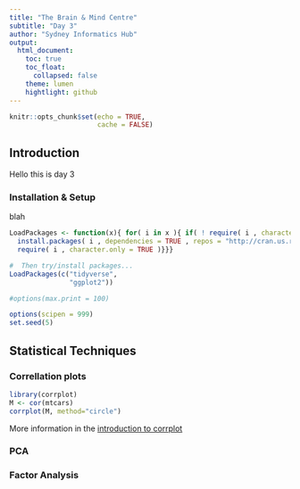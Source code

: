 ```yaml
---
title: "The Brain & Mind Centre"
subtitle: "Day 3"
author: "Sydney Informatics Hub"
output:
  html_document:
    toc: true
    toc_float:
      collapsed: false
    theme: lumen
    hightlight: github
---
```


```r
knitr::opts_chunk$set(echo = TRUE,
                      cache = FALSE)
```

## Introduction

Hello this is day 3

### Installation & Setup

blah

```r
LoadPackages <- function(x){ for( i in x ){ if( ! require( i , character.only = TRUE ) ){
  install.packages( i , dependencies = TRUE , repos = "http://cran.us.r-project.org")
  require( i , character.only = TRUE )}}}

#  Then try/install packages...
LoadPackages(c("tidyverse",
               "ggplot2"))

#options(max.print = 100)

options(scipen = 999)
set.seed(5)
```

## Statistical Techniques

### Correllation plots

```r
library(corrplot)
M <- cor(mtcars)
corrplot(M, method="circle")

```

More information in the [introduction to corrplot](https://cran.r-project.org/web/packages/corrplot/vignettes/corrplot-intro.html)

### PCA

### Factor Analysis
